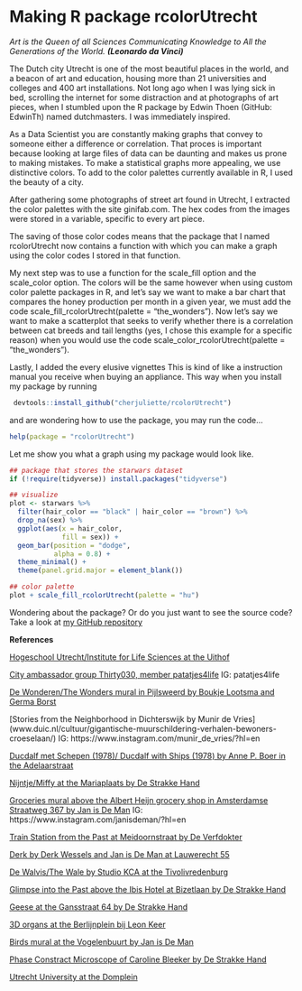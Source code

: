 # Making R package rcolorUtrecht

*Art is the Queen of all Sciences Communicating Knowledge to All the Generations of the World.* ***(Leonardo da Vinci)***

The Dutch city Utrecht is one of the most beautiful places in the world, and a beacon of art and education, housing more than 21 universities and colleges and 400 art installations. Not long ago when I was lying sick in bed, scrolling the internet for some distraction and at photographs of art pieces, when I stumbled upon the R package by Edwin Thoen (GitHub: EdwinTh) named dutchmasters. I was immediately inspired.

As a Data Scientist you are constantly making graphs that convey to someone either a difference or correlation. That proces is important because looking at large files of data can be daunting and makes us prone to making mistakes. To make a statistical graphs more appealing, we use distinctive colors. To add to the color palettes currently available in R, I used the beauty of a city. 

After gathering some photographs of street art found in Utrecht, I extracted the color palettes with the site ginifab.com. The hex codes from the images were stored in a variable, specific to every art piece.

The saving of those color codes means that the package that I named rcolorUtrecht now contains a function with which you can make a graph using the color codes I stored in that function.

My next step was to use a function for the scale_fill option and the scale_color option. The colors will be the same however when using custom color palette packages in R, and let's say we want to make a bar chart that compares the honey production per month in a given year, we must add the code scale_fill_rcolorUtrecht(palette = "the_wonders").
Now let's say we want to make a scatterplot that seeks to verify whether there is a correlation between cat breeds and tail lengths (yes, I chose this example for a specific reason) when you would use the code scale_color_rcolorUtrecht(palette = "the_wonders"). 

Lastly, I added the every elusive vignettes
This is kind of like a instruction manual you receive when buying an appliance. This way when you install my package by running 

```{r install, eval=FALSE, include=TRUE}
 devtools::install_github("cherjuliette/rcolorUtrecht") 
```

and are wondering how to use the package, you may run the code...
```{r help, eval=FALSE, include=TRUE}
help(package = "rcolorUtrecht") 
```

Let me show you what a graph using my package would look like.
```{r plot, message=FALSE, warning=FALSE}
## package that stores the starwars dataset
if (!require(tidyverse)) install.packages("tidyverse")

## visualize
plot <- starwars %>% 
  filter(hair_color == "black" | hair_color == "brown") %>% 
  drop_na(sex) %>% 
  ggplot(aes(x = hair_color,
             fill = sex)) +
  geom_bar(position = "dodge",
           alpha = 0.8) +
  theme_minimal() +
  theme(panel.grid.major = element_blank())

## color palette
plot + scale_fill_rcolorUtrecht(palette = "hu")
```

Wondering about the package? Or do you just want to see the source code? Take a look at [my GitHub repository](https://github.com/cherjuliette/rcolorUtrecht)

**References**

[Hogeschool Utrecht/Institute for Life Sciences at the Uithof](https://www.internationalhu.com/campus-utrecht-science-park)

[City ambassador group Thirty030, member patatjes4life](https://thirty030.nl/vankastjenaarcanvasje-3/)
    IG: patatjes4life

[De Wonderen/The Wonders mural in Pijlsweerd by Boukje Lootsma and Germa Borst](http://www.muurschilderingenplus.nl/sprookjes-van-de-21ste-eeuw-muurschilderingen/#lightbox[auto_group1]/8/)

[Stories from the Neighborhood in Dichterswijk by Munir de Vries] (www.duic.nl/cultuur/gigantische-muurschildering-verhalen-bewoners-croeselaan/)
IG: https://www.instagram.com/munir_de_vries/?hl=en

[Ducdalf met Schepen (1978)/ Ducdalf with Ships (1978) by Anne P. Boer in the Adelaarstraat](https://www.kunstinopenbareruimte-utrecht.nl/kunstwerken/schepen-met-ducdalf)

[Nijntje/Miffy at the Mariaplaats by De Strakke Hand](https://www.destrakkehand.nl/nijntje-museum)

[Groceries mural above the Albert Heijn grocery shop in Amsterdamse Straatweg 367 by Jan is De Man](https://girlswanderlust.com/exploring-street-art-in-utrecht/)
IG: https://www.instagram.com/janisdeman/?hl=en

[Train Station from the Past at Meidoornstraat by De Verfdokter](https://www.verfdokter.com/)

[Derk by Derk Wessels and Jan is De Man at Lauwerecht 55](https://www.instagram.com/janisdeman/?hl=en)

[De Walvis/The Wale by Studio KCA at the Tivolivredenburg](https://www.uu.nl/organisatie/faculteit-recht-economie-bestuur-en-organisatie/samenwerking-en-samenleving/skyscraper)

[Glimpse into the Past above the Ibis Hotel at Bizetlaan by De Strakke Hand](https://www.duic.nl/algemeen/muurschildering-geeft-doorkijkje-naar-historisch-den-hommel/)

[Geese at the Gansstraat 64 by De Strakke Hand](https://www.destrakkehand.nl/)

[3D organs at the Berlijnplein bij Leon Keer](https://www.instagram.com/leonkeer/)

[Birds mural at the Vogelenbuurt by Jan is De Man](https://www.instagram.com/janisdeman/?hl=en)

[Phase Constract Microscope of Caroline Bleeker by De Strakke Hand](https://streetartcities.com/cities/utrecht/markers/40184)

[Utrecht University at the Domplein](https://www.youtube.com/watch?v=QmkkKRwrqZk)

